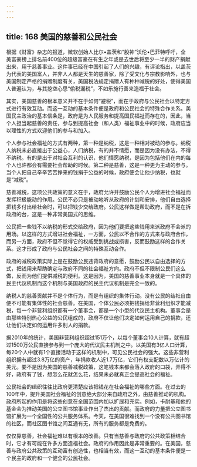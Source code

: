 ```yaml
---
---
---
```

title: 168 美国的慈善和公民社会
---





根据《财富》杂志的报道，微软创始人比尔•盖茨和“股神”沃伦•巴菲特呼吁，全美富豪榜上排名前400位的超级富豪在有生之年或是去世后将至少一半的财产捐献出来，用于慈善事业。这件事已经在中国引起了人们的兴趣，有评论指出，以盖茨为代表的美国富人，并非人人都是天生的慈善家，除了受文化与宗教影响外，也与美国制定严格的捐赠制度有关，美国税法规定捐赠人有种种减税的好处，使得美国人普遍认为，与其挖空心思“偷税漏税”，不如乐施行善来造福于社会。

其实，美国慈善的根本意义并不在于如何“避税”，而在于政府与公民社会以特定方式进行有效互动。而这一互动的基本条件便是政府和公民社会的特殊合作关系。美国民主政治的基本信条是，政府是为人民服务和提高国民福祉而存在的，因此，当个人担当起慈善的责任，参与到提高社会（和人类）福祉事业中的时候，政府应当以理性的方式欢迎他们的参与和加入。

个人参与社会福祉的方式有两种，第一种是纳税，这是一种相对被动的参与。纳税人纳税未必直接出于公益心，人们纳税，有的并不情愿，而是因为没有办法，不得不纳税。有的是出于对社会互利的认识，他们情愿纳税，是因为包括他们在内的每个人也许都会有需要社会帮助的时候。第二种是慈善，这是一种更为主动的参与。当个人把自己辛辛苦苦挣来的钱捐于公益的时候，政府便会让他少纳税，也就是“减税”。

慈善减税，这项公共政策的意义在于，政府允许并鼓励公民个人为增进社会福祉而发挥积极能动的作用。公民不必只是被动地听从政府的计划和安排，他们自由选择把钱多付出给社会时，可以把钱少交给政府。公民这样做是帮助政府，而不是在拆政府的台，这是一种非常美国式的思维。

公民把一些钱不以纳税的形式交给政府，因为他们要把这些钱用来派政府不会派的用场。以这样的方式增进社会福祉，一方面，公民以不合作的方式来与政府合作，而另一方面，政府不但不觉得它的权威受到挑战或损害，反而鼓励这样的合作关系。这才形成了政府与公民社会之间的特殊互动合作。

政府的减税政策实际上是在鼓励公民违背政府的意愿，鼓励公民以自由选择的方式，把钱用来帮助确定与政府不同的社会福祉方向。政府不但不限制公民们这么做，反而为他们提供减税的便利。这是因为，美国的慈善事业本身就是一个具体的民主代议机制而这个机制与美国政府的民主代议机制是完全一致的。

纳税人的慈善贡献并不是个体行为，而是有组织的集体行动。没有公民的结社自由便不可能有集体性的社会慈善。在美国，个体公民必须把钱捐给非营利组织才能减税，每一个非营利组织都有一个董事会，都是一个小型的代议民主机构。董事会是由那些特别热心公益的公民组成的，政府不仅让他们决定如何运用自己的捐款，还让他们决定如何运用许多别人的捐款。

据2010年的统计，美国非营利组织超过151万个，以每个董事会10人计算，就有超过1500万公民直接参与到一个庞大的代议民主机制之中。以美国有3亿人口计算，每20个人中就有1个直接活动于这样的机制中，可见公民社会的强大。这些非营利组织拥有超过3.8万亿的资产，年捐款收人近1.7万亿，它们有权支配数以万亿计的美元。要不是因为美国的慈善减税政策，这笔钱本来都会落入政府的口袋，弄得不好，政府有了钱，想怎么花就怎么花，结果未必就真正会提高社会的福祉。

公民社会的缉织往往比政府更清楚应该把钱花在社会福祉的哪些方面。在过去的100年中，提升美国社会福祉的创意绝大部分来自政府之外，由慈善推动的机构。政府所起的作用是将这些创意在全国范围内加以扩展和充实。例如，卡耐基和他的基金会为推动美国的公立图书馆事业作出了杰出的贡献。而政府的力量把公立图书馆扩展为一个全国性的公共服务体系。今天，在美国很难找到一个没有公共图书馆的社区，而社区图书馆之间互通有无，所有的服务都是免费的。

仅仅靠慈善，社会福祉难以有根本的改善。只有当慈善与政府的公共政策相结合时，它才有可能在许多方面造福社会。政府的作用因此是非常重要的。在美国，慈善与政府公共政策的互动富有创造性，也相当有效，而这一互动的基本条件便是一个民主的政府和一个健全的公民社会。